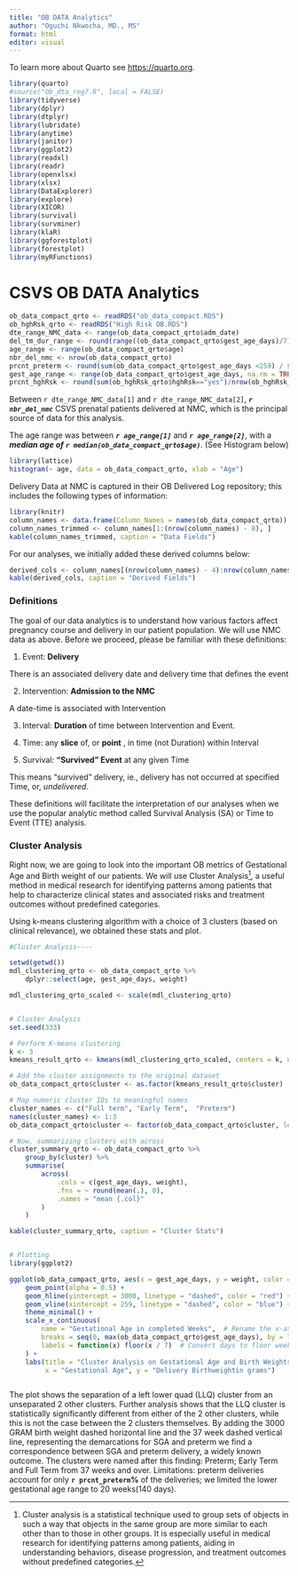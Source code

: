 ```yaml
---
title: "OB DATA Analytics"
author: "Oguchi Nkwocha, MD., MS"
format: html
editor: visual
---
```


To learn more about Quarto see <https://quarto.org>.

```r
library(quarto)
#source("Ob_dta_reg7.R", local = FALSE)
library(tidyverse)
library(dplyr)
library(dtplyr)
library(lubridate)
library(anytime)
library(janitor)
library(ggplot2)
library(readxl)
library(readr)
library(openxlsx)
library(xlsx)
library(DataExplorer)
library(explore)
library(XICOR)
library(survival)
library(survminer)
library(klaR)
library(ggforestplot)
library(forestplot)
library(myRFunctions)


```

# CSVS OB DATA Analytics

```r
ob_data_compact_qrto <- readRDS("ob_data_compact.RDS")
ob_hghRsk_qrto <- readRDS("High Risk OB.RDS")
dte_range_NMC_data <- range(ob_data_compact_qrto$adm_date)
del_tm_dur_range <- round(range((ob_data_compact_qrto$gest_age_days)/7),1)
age_range <- range(ob_data_compact_qrto$age)
nbr_del_nmc <- nrow(ob_data_compact_qrto)
prcnt_preterm <- round(sum(ob_data_compact_qrto$gest_age_days <259) / sum(ob_data_compact_qrto$gest_age_days >=140)*100,0)
gest_age_range <- range(ob_data_compact_qrto$gest_age_days, na.rm = TRUE)
prcnt_hghRsk <- round(sum(ob_hghRsk_qrto$hghRsk=="yes")/nrow(ob_hghRsk_qrto)*100,0)
```

Between `r dte_range_NMC_data[1]` and `r dte_range_NMC_data[2]`, ***`r nbr_del_nmc`*** CSVS prenatal patients delivered at NMC, which is the principal source of data for this analysis.

The age range was between ***`r age_range[1]`*** and ***`r age_range[2]`***, with a ***median age of `r median(ob_data_compact_qrto$age)`***. (See Histogram below)

```r
library(lattice)
histogram(~ age, data = ob_data_compact_qrto, xlab = "Age")
```

Delivery Data at NMC is captured in their OB Delivered Log repository; this includes the following types of information:

```r
library(knitr)
column_names <- data.frame(Column_Names = names(ob_data_compact_qrto))
column_names_trimmed <- column_names[1:(nrow(column_names) - 8), ]
kable(column_names_trimmed, caption = "Data Fields")
```

For our analyses, we initially added these derived columns below:

```r
derived_cols <- column_names[(nrow(column_names) - 4):nrow(column_names), ]
kable(derived_cols, caption = "Derived Fields")
```


### Definitions

The goal of our data analytics is to understand how various factors affect pregnancy course and delivery in our patient population. We will use NMC data as above. Before we proceed, please be familiar with these definitions:

(@) Event: **Delivery**

There is an associated delivery date and delivery time that defines the event

(@) Intervention: **Admission to the NMC**

A date-time is associated with Intervention

(@) Interval: **Duration** of time between Intervention and Event.

(@) Time: any **slice** of, or **point** , in time (not Duration) within Interval

(@) Survival: **"Survived" Event** at any given Time

This means "survived" delivery, ie., delivery has not occurred at specified Time, or, *undelivered*.

These definitions will facilitate the interpretation of our analyses when we use the popular analytic method called Survival Analysis (SA) or Time to Event (TTE) analysis.

### Cluster Analysis 

Right now, we are going to look into the important OB metrics of Gestational Age and Birth weight of our patients. We will use Cluster Analysis^[Cluster analysis is a statistical technique used to group sets of objects in such a way that objects in the same group are more similar to each other than to those in other groups. It is especially useful in medical research for identifying patterns among patients, aiding in understanding behaviors, disease progression, and treatment outcomes without predefined categories.], a useful method in medical research for identifying patterns among patients that help to characterize clinical states and associated risks and treatment outcomes without predefined categories.

Using k-means clustering algorithm with a choice of 3 clusters (based on clinical relevance), we obtained these stats and plot.

```r
#Cluster Analysis----

setwd(getwd())
mdl_clustering_qrto <- ob_data_compact_qrto %>% 
    dplyr::select(age, gest_age_days, weight)

mdl_clustering_qrto_scaled <- scale(mdl_clustering_qrto)


# Cluster Analysis
set.seed(333)

# Perform K-means clustering
k <- 3
kmeans_result_qrto <- kmeans(mdl_clustering_qrto_scaled, centers = k, nstart = 25)

# Add the cluster assignments to the original dataset
ob_data_compact_qrto$cluster <- as.factor(kmeans_result_qrto$cluster)

# Map numeric cluster IDs to meaningful names
cluster_names <- c("Full term", "Early Term",  "Preterm")
names(cluster_names) <- 1:3
ob_data_compact_qrto$cluster <- factor(ob_data_compact_qrto$cluster, levels = 1:3, labels = cluster_names)

# Now, summarizing clusters with across
cluster_summary_qrto <- ob_data_compact_qrto %>%
    group_by(cluster) %>%
    summarise(
        across(
            .cols = c(gest_age_days, weight),
            .fns = ~ round(mean(.), 0),
            .names = "mean {.col}"
        )
    )

kable(cluster_summary_qrto, caption = "Cluster Stats")


# Plotting
library(ggplot2)

ggplot(ob_data_compact_qrto, aes(x = gest_age_days, y = weight, color = cluster)) +
    geom_point(alpha = 0.5) +
    geom_hline(yintercept = 3000, linetype = "dashed", color = "red") +
    geom_vline(xintercept = 259, linetype = "dashed", color = "blue") +
    theme_minimal() +
    scale_x_continuous(
        name = "Gestational Age in completed Weeks",  # Rename the x-axis to "Weeks"
        breaks = seq(0, max(ob_data_compact_qrto$gest_age_days), by = 7),  # Set breaks every 7 days
        labels = function(x) floor(x / 7)  # Convert days to floor weeks
    ) +
    labs(title = "Cluster Analysis on Gestational Age and Birth Weights",
         x = "Gestational Age", y = "Delivery Birthweightin grams")



```

The plot shows the separation of a left lower quad (LLQ) cluster from an unseparated 2 other clusters. Further analysis shows that the LLQ cluster is statistically significantly different from either of the 2 other clusters, while this is not the case between the 2 clusters themselves. By adding the 3000 GRAM birth weight dashed horizontal line and the 37 week dashed vertical line, representing the demarcations for SGA and preterm we find a correspondence between SGA and preterm delivery, a widely known outcome. The clusters were named after this finding: Preterm; Early Term and Full Term from 37 weeks and over. Limitations: preterm deliveries account for only **```r prcnt_preterm```%** of the deliveries; we limited the lower gestational age range to 20 weeks(140 days).